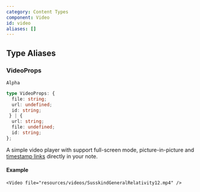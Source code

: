 ```yaml
---
category: Content Types
component: Video
id: video
aliases: []
---
```


## Type Aliases

### VideoProps

`Alpha`

```ts
type VideoProps: {
  file: string;
  url: undefined;
  id: string;
 } | {
  url: string;
  file: undefined;
  id: string;
};
```

A simple video player with support full-screen mode, picture-in-picture and [timestamp links](/docs/user/syntax#timestamplinks) directly in your note.

#### Example

```tsx
<Video file="resources/videos/SusskindGeneralRelativity12.mp4" />
```

<RemoteExampleLimitation />

